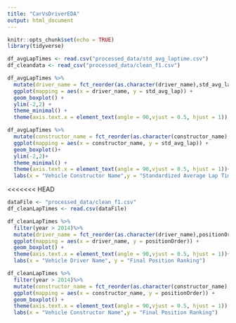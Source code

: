 ---
title: "CarVsDriverEDA"
output: html_document
---

```{r setup, include=FALSE}
knitr::opts_chunk$set(echo = TRUE)
library(tidyverse)

df_avgLapTimes <- read.csv("processed_data/std_avg_laptime.csv")
df_cleandata <- read_csv("processed_data/clean_f1.csv")
```

```{r fig.width = 20,fig.height=10}
df_avgLapTimes %>%
  mutate(driver_name = fct_reorder(as.character(driver_name),std_avg_lap))%>%
  ggplot(mapping = aes(x = driver_name, y = std_avg_lap)) +
  geom_boxplot() +
  ylim(-2,2) +
  theme_minimal() +
  theme(axis.text.x = element_text(angle = 90,vjust = 0.5, hjust = 1)) 
```

```{r}
df_avgLapTimes %>%
  mutate(constructor_name = fct_reorder(as.character(constructor_name),std_avg_lap, .fun = mean))%>%
  ggplot(mapping = aes(x = constructor_name, y = std_avg_lap)) +
  geom_boxplot()+
  ylim(-2,2)+
  theme_minimal() +
  theme(axis.text.x = element_text(angle = 90,vjust = 0.5, hjust = 1))+
  labs(x = "Vehicle Constructor Name",y = "Standardized Average Lap Time (ms)")
```

<<<<<<< HEAD
```{r}
dataFile <- "processed_data/clean_f1.csv"
df_cleanLapTimes <- read.csv(dataFile)
```

```{r fig.width = 20,fig.height=10}
df_cleanLapTimes %>%
  filter(year > 2014)%>%
  mutate(driver_name = fct_reorder(as.character(driver_name),positionOrder))%>%
  ggplot(mapping = aes(x = driver_name, y = positionOrder)) +
  geom_boxplot() +
  theme(axis.text.x = element_text(angle = 90,vjust = 0.5, hjust = 1))+
  labs(x = "Vehicle Driver Name", y = "Final Position Ranking")
```

```{r}
df_cleanLapTimes %>%
  filter(year > 2014)%>%
  mutate(constructor_name = fct_reorder(as.character(constructor_name),positionOrder))%>%
  ggplot(mapping = aes(x = constructor_name, y = positionOrder)) +
  geom_boxplot() +
  theme(axis.text.x = element_text(angle = 90,vjust = 0.5, hjust = 1)) +
  labs(x = "Vehicle Constructor Name",y = "Final Position Ranking")
```
